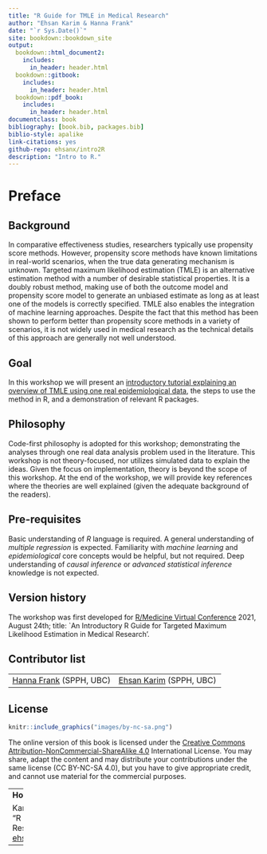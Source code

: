 ```yaml
--- 
title: "R Guide for TMLE in Medical Research"
author: "Ehsan Karim & Hanna Frank"
date: "`r Sys.Date()`"
site: bookdown::bookdown_site
output:
  bookdown::html_document2:
    includes:
      in_header: header.html
  bookdown::gitbook:
    includes:
      in_header: header.html
  bookdown::pdf_book:
    includes:
      in_header: header.html
documentclass: book
bibliography: [book.bib, packages.bib]
biblio-style: apalike
link-citations: yes
github-repo: ehsanx/intro2R
description: "Intro to R."
---
```


# Preface {-}

## Background  {-}

In comparative effectiveness studies, researchers typically use propensity score methods. However, propensity score methods have known limitations in real-world scenarios, when the true data generating mechanism is unknown. Targeted maximum likelihood estimation (TMLE) is an alternative estimation method with a number of desirable statistical properties. It is a doubly robust method, making use of both the outcome model and propensity score model to generate an unbiased estimate as long as at least one of the models is correctly specified. TMLE also enables the integration of machine learning approaches. Despite the fact that this method has been shown to perform better than propensity score methods in a variety of scenarios, it is not widely used in medical research as the technical details of this approach are generally not well understood. 

## Goal  {-}

In this workshop we will present an <ins>introductory tutorial explaining an overview of TMLE using one real epidemiological data</ins>, the steps to use the method in R, and a demonstration of relevant R packages. 

## Philosophy  {-}

Code-first philosophy is adopted for this workshop; demonstrating the analyses through one real data analysis problem used in the literature. This workshop is not theory-focused, nor utilizes simulated data to explain the ideas. Given the focus on implementation, theory is beyond the scope of this workshop. At the end of the workshop, we will provide key references where the theories are well explained (given the adequate background of the readers).

## Pre-requisites {-}

Basic understanding of *R* language is required. A general understanding of *multiple regression* is expected. Familiarity with *machine learning* and *epidemiological* core concepts would be helpful, but not required. Deep understanding of *causal inference* or *advanced statistical inference* knowledge is not expected. 

## Version history {-}

The workshop was first developed for [R/Medicine
Virtual Conference](https://r-medicine.org/schedule/) 2021, August 24th; title: `An Introductory R Guide for Targeted Maximum Likelihood Estimation in Medical Research'.

## Contributor list {-}

|||
|---|---|
| [Hanna Frank](https://www.linkedin.com/in/hanna-f-940813b9/) (SPPH, UBC) | [Ehsan Karim](https://ehsank.com/) (SPPH, UBC) |  

## License {-}

```r
knitr::include_graphics("images/by-nc-sa.png")
```

The online version of this book is licensed under the [Creative Commons Attribution-NonCommercial-ShareAlike 4.0](https://creativecommons.org/licenses/by-nc-sa/4.0/) International License. You may share, adapt the content and may distribute your contributions under the same license (CC BY-NC-SA 4.0), but you have to give appropriate credit, and cannot use material for the commercial purposes.

---
**How to cite**

Karim, ME and Frank, H (2021) "R Guide for TMLE in Medical Research", URL: [ehsanx.github.io/TMLEworkshop/](https://ehsanx.github.io/TMLEworkshop/)
---

